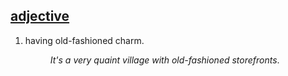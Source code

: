 == [[adjective]] ==

#having old-fashioned charm.
#:''It's a very quaint village with old-fashioned storefronts''.